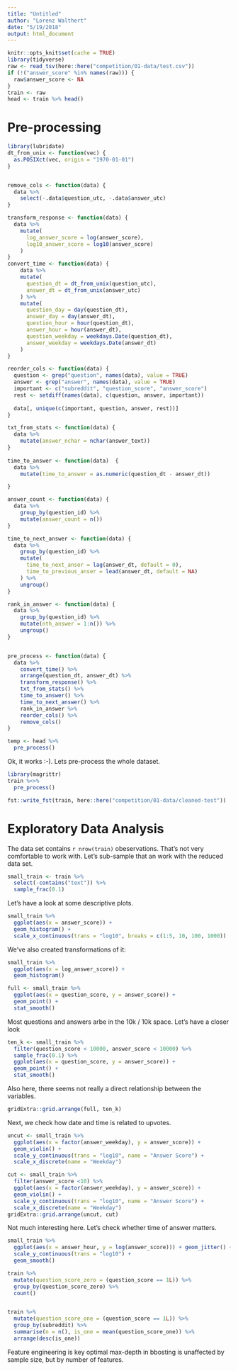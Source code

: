 ```yaml
---
title: "Untitled"
author: "Lorenz Walthert"
date: "5/19/2018"
output: html_document
---
```


```r
knitr::opts_knit$set(cache = TRUE)
library(tidyverse)
raw <- read_tsv(here::here("competition/01-data/test.csv"))
if (!("answer_score" %in% names(raw))) {
  raw$answer_score <- NA
}
train <- raw
head <- train %>% head()
```


# Pre-processing

```r
library(lubridate)
dt_from_unix <- function(vec) {
  as.POSIXct(vec, origin = "1970-01-01")
}


remove_cols <- function(data) {
  data %>%
    select(-.data$question_utc, -.data$answer_utc)
}

transform_response <- function(data) {
  data %>%
    mutate(
      log_answer_score = log(answer_score), 
      log10_answer_score = log10(answer_score) 
    )
}
convert_time <- function(data) {
    data %>%
    mutate(
      question_dt = dt_from_unix(question_utc),
      answer_dt = dt_from_unix(answer_utc)
    ) %>%
    mutate(
      question_day = day(question_dt),
      answer_day = day(answer_dt),
      question_hour = hour(question_dt),
      answer_hour = hour(answer_dt),
      question_weekday = weekdays.Date(question_dt),
      answer_weekday = weekdays.Date(answer_dt)
    )
}

reorder_cols <- function(data) {
  question <- grep("question", names(data), value = TRUE)
  answer <- grep("answer", names(data), value = TRUE)
  important <- c("subreddit", "question_score", "answer_score")
  rest <- setdiff(names(data), c(question, answer, important))
  
  data[, unique(c(important, question, answer, rest))]
}

txt_from_stats <- function(data) {
  data %>%
    mutate(answer_nchar = nchar(answer_text))
}
  
time_to_answer <- function(data)  {
  data %>%
    mutate(time_to_answer = as.numeric(question_dt - answer_dt))

}

answer_count <- function(data) {
  data %>%
    group_by(question_id) %>%
    mutate(answer_count = n())
}

time_to_next_answer <- function(data) {
  data %>%
    group_by(question_id) %>%
    mutate(
      time_to_next_anser = lag(answer_dt, default = 0),
      time_to_previous_anser = lead(answer_dt, default = NA)
    ) %>%
    ungroup()
}

rank_in_answer <- function(data) {
  data %>%
    group_by(question_id) %>%
    mutate(nth_answer = 1:n()) %>%
    ungroup()
}


pre_process <- function(data) {
  data %>%
    convert_time() %>%
    arrange(question_dt, answer_dt) %>%
    transform_response() %>%
    txt_from_stats() %>%
    time_to_answer() %>% 
    time_to_next_answer() %>%
    rank_in_answer %>%
    reorder_cols() %>%
    remove_cols()
}
```

```r
temp <- head %>%
  pre_process()
```

Ok, it works :-). Lets pre-process the whole dataset.

```r
library(magrittr)
train %<>%
  pre_process()

fst::write_fst(train, here::here("competition/01-data/cleaned-test"))
```


# Exploratory Data Analysis

The data set contains `r nrow(train)` obeservations. That's not very comfortable
to work with. Let's sub-sample that an work with the reduced data set.

```r
small_train <- train %>%
  select(-contains("text")) %>%
  sample_frac(0.1)
```


Let's have a look at some descriptive plots. 

```r
small_train %>%
  ggplot(aes(x = answer_score)) +
  geom_histogram() + 
  scale_x_continuous(trans = "log10", breaks = c(1:5, 10, 100, 1000))
```

We've also created transformations of it:

```r
small_train %>%
  ggplot(aes(x = log_answer_score)) +
  geom_histogram()
```


```r
full <- small_train %>%
  ggplot(aes(x = question_score, y = answer_score)) + 
  geom_point() + 
  stat_smooth()
```

Most questions and answers arbe in the 10k / 10k space. Let's have a closer look

```r
ten_k <- small_train %>%
  filter(question_score < 10000, answer_score < 10000) %>%
  sample_frac(0.1) %>%
  ggplot(aes(x = question_score, y = answer_score)) + 
  geom_point() + 
  stat_smooth()

```

Also here, there seems not really a direct relationship between the variables.
```r
gridExtra::grid.arrange(full, ten_k)
```

Next, we check how date and time is related to upvotes.
```r
uncut <- small_train %>%
  ggplot(aes(x = factor(answer_weekday), y = answer_score)) + 
  geom_violin() + 
  scale_y_continuous(trans = "log10", name = "Answer Score") + 
  scale_x_discrete(name = "Weekday")

cut <- small_train %>%
  filter(answer_score <10) %>%
  ggplot(aes(x = factor(answer_weekday), y = answer_score)) + 
  geom_violin() + 
  scale_y_continuous(trans = "log10", name = "Answer Score") + 
  scale_x_discrete(name = "Weekday")
gridExtra::grid.arrange(uncut, cut)
```

Not much interesting here. Let's check whether time of answer matters. 

```r
small_train %>%
  ggplot(aes(x = answer_hour, y = log(answer_score))) + geom_jitter() + 
  scale_y_continuous(trans = "log10") + 
  geom_smooth()
```
```r
train %>%
  mutate(question_score_zero = (question_score == 1L)) %>%
  group_by(question_score_zero) %>%
  count()


train %>%
  mutate(question_score_one = (question_score == 1L)) %>%
  group_by(subreddit) %>%
  summarise(n = n(), is_one = mean(question_score_one)) %>%
  arrange(desc(is_one))
```

Feature engineering is key
optimal max-depth in bbosting is unaffected by sample size, but by number of features.
